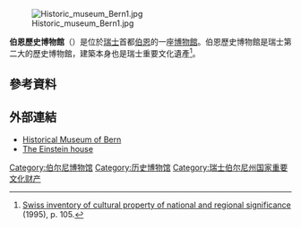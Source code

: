 {{noteTA
|G1=地名
}}
[[Image:Historic_museum_Bern1.jpg|thumb]]

'''伯恩歷史博物館'''（{{lang-de|Bernisches Historisches Museum, Musée d’Histoire de Berne}}）是位於[[瑞士|瑞士]]首都[[伯恩|伯恩]]的一座[[博物館|博物館]]。伯恩歷史博物館是瑞士第二大的歷史博物館，建築本身也是瑞士重要文化遺產<ref>[[Swiss_inventory_of_cultural_property_of_national_and_regional_significance|Swiss inventory of cultural property of national and regional significance]] (1995), p. 105.</ref>。

==參考資料==
{{reflist}}

==外部連結==
{{commons category|Historisches Museum Bern}}
*[http://www.bhm.ch/ Historical Museum of Bern]{{Wayback|url=http://www.bhm.ch/ |date=20151011132152 }}
*[http://www.einstein-bern.ch/index.php?lang=en&show=start The Einstein house]{{Wayback|url=http://www.einstein-bern.ch/index.php?lang=en&show=start |date=20150911015649 }}
{{coord|46|56|35|N|7|26|57|E|region:CH-BE_type:landmark|display=title}}

[[Category:伯尔尼博物馆|Category:伯尔尼博物馆]]
[[Category:历史博物馆|Category:历史博物馆]]
[[Category:瑞士伯尔尼州国家重要文化财产|Category:瑞士伯尔尼州国家重要文化财产]]